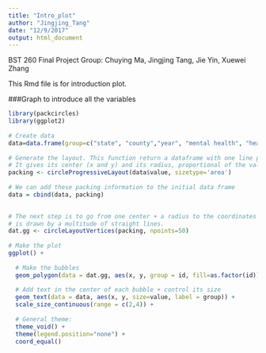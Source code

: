 ```yaml
---
title: "Intro_plot"
author: "Jingjing_Tang"
date: "12/9/2017"
output: html_document
---
```



BST 260 Final Project
Group: Chuying Ma, Jingjing Tang, Jie Yin, Xuewei Zhang

This Rmd file is for introduction plot.

###Graph to introduce all the variables
```r
library(packcircles)
library(ggplot2)
 
# Create data
data=data.frame(group=c("state", "county","year", "mental health", "heart attack","Angina/Coronary heartdis", "stroke", "asthma", "age", "sex", "race", "education", "income", "marital status", "employment status", "health plan", "exercise", "smoke", "drink", "BMI", "general health", "activity limitation"), value=sample(seq(5, 20, 0.2),22,  replace = TRUE)) 
 
# Generate the layout. This function return a dataframe with one line per bubble. 
# It gives its center (x and y) and its radius, proportional of the value
packing <- circleProgressiveLayout(data$value, sizetype='area')
 
# We can add these packing information to the initial data frame
data = cbind(data, packing)

 
# The next step is to go from one center + a radius to the coordinates of a circle that
# is drawn by a multitude of straight lines.
dat.gg <- circleLayoutVertices(packing, npoints=50)
 
# Make the plot
ggplot() + 
  
  # Make the bubbles
  geom_polygon(data = dat.gg, aes(x, y, group = id, fill=as.factor(id)), colour = "black", alpha = 0.6) +
  
  # Add text in the center of each bubble + control its size
  geom_text(data = data, aes(x, y, size=value, label = group)) +
  scale_size_continuous(range = c(2,4)) +
  
  # General theme:
  theme_void() + 
  theme(legend.position="none") +
  coord_equal()
```